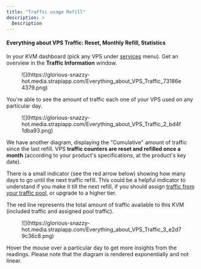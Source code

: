```yaml
---
title: "Traffic usage Refill"
description: >
  Description
---
```


#### Everything about VPS Traffic: Reset, Monthly Refill, Statistics

In your KVM dashboard (pick any VPS under [services](https://manage.edis.at/whmcs/clientarea.php?action=services) menu). Get an overview in the **Traffic Information** window.

<figure>![](https://glorious-snazzy-hot.media.strapiapp.com/Everything_about_VPS_Traffic_73186e4379.png)</figure>

You're able to see the amount of traffic each one of your VPS used on any particular day.

<figure>![](https://glorious-snazzy-hot.media.strapiapp.com/Everything_about_VPS_Traffic_2_bd4f1dba93.png)</figure>

We have another diagram, displaying the "Cumulative" amount of traffic since the last refill. VPS **traffic counters are reset and refilled once a month** (according to your product's specifications, at the product's key date).

There is a small indicator (see the red arrow below) showing how many days to go until the next traffic refill. This could be a helpful indicator to understand if you make it till the next refill, if you should assign [traffic from your traffic pool](/l/en/article/u59txgvopk-edis-traffic-pooling-manual-automated-hydration), or upgrade to a higher tier.

The red line represents the total amount of traffic available to this KVM (included traffic and assigned pool traffic).

<figure>![](https://glorious-snazzy-hot.media.strapiapp.com/Everything_about_VPS_Traffic_3_e2d79c36c8.png)</figure>

<div class="note-callout">Hover the mouse over a particular day to get more insights from the readings. Please note that the diagram is rendered exponentially and not linear.</div>